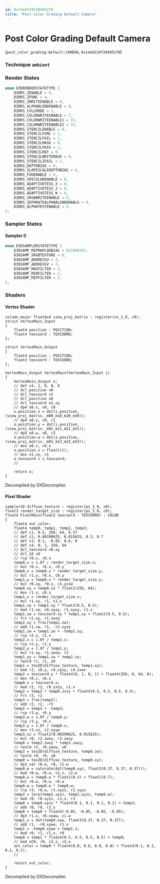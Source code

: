 ```yaml
---
id: 0x14e0219f20405270
title: "Post Color Grading Default Camera"
---
```


# Post Color Grading Default Camera
(`post_color_grading:default:CAMERA`, `0x14e0219f20405270`)

### Technique `ambient`
### Render States
```cpp
enum D3DRENDERSTATETYPE {
	D3DRS_ZENABLE = 0,
	D3DRS_ZFUNC = 4,
	D3DRS_ZWRITEENABLE = 0,
	D3DRS_ALPHABLENDENABLE = 0,
	D3DRS_CULLMODE = 1,
	D3DRS_COLORWRITEENABLE = 7,
	D3DRS_COLORWRITEENABLE1 = 15,
	D3DRS_COLORWRITEENABLE2 = 15,
	D3DRS_STENCILENABLE = 0,
	D3DRS_STENCILFUNC = 1,
	D3DRS_STENCILFAIL = 1,
	D3DRS_STENCILMASK = 0,
	D3DRS_STENCILPASS = 1,
	D3DRS_STENCILREF = 0,
	D3DRS_STENCILWRITEMASK = 0,
	D3DRS_STENCILZFAIL = 1,
	D3DRS_DEPTHBIAS = 0,
	D3DRS_SLOPESCALEDEPTHBIAS = 0,
	D3DRS_FOGENABLE = 0,
	D3DRS_SPECULARENABLE = 0,
	D3DRS_ADAPTIVETESS_X = 0,
	D3DRS_ADAPTIVETESS_Z = 0,
	D3DRS_ADAPTIVETESS_W = 0,
	D3DRS_SRGBWRITEENABLE = 0,
	D3DRS_SEPARATEALPHABLENDENABLE = 0,
	D3DRS_ALPHATESTENABLE = 0,
};
```
### Sampler States
#### Sampler 0
```cpp
enum D3DSAMPLERSTATETYPE {
	D3DSAMP_MIPMAPLODBIAS = 827606343,
	D3DSAMP_SRGBTEXTURE = 0,
	D3DSAMP_ADDRESSU = 3,
	D3DSAMP_ADDRESSV = 3,
	D3DSAMP_MAGFILTER = 2,
	D3DSAMP_MINFILTER = 2,
	D3DSAMP_MIPFILTER = 2,
};
```
### Shaders
#### Vertex Shader
```hlsl
column_major float4x4 view_proj_matrix : register(vs_3_0, c0);
struct VertexMain_Input
{
    float4 position : POSITION;
    float4 texcoord : TEXCOORD;
};

struct VertexMain_Output
{
    float4 position : POSITION;
    float2 texcoord : TEXCOORD;
};

VertexMain_Output VertexMain(VertexMain_Input i)
{
    VertexMain_Output o;
    // def c4, 1, 0, 0, 0
    // dcl_position v0
    // dcl_texcoord v1
    // dcl_position o0
    // dcl_texcoord o1.xy
    // dp4 o0.x, v0, c0
    o.position.x = dot(i.position, (view_proj_matrix._m00_m10_m20_m30));
    // dp4 o0.y, v0, c1
    o.position.y = dot(i.position, (view_proj_matrix._m01_m11_m21_m31));
    // dp4 o0.w, v0, c3
    o.position.w = dot(i.position, (view_proj_matrix._m03_m13_m23_m33));
    // mov o0.z, c4.x
    o.position.z = float1(1);
    // mov o1.xy, v1
    o.texcoord = i.texcoord;
    // 

    return o;
}
```
Decompiled by DXDecompiler.
#### Pixel Shader
```hlsl
sampler2D diffuse_texture : register(ps_3_0, s0);
float3 render_target_size : register(ps_3_0, c0);
float4 PixelMain(float2 texcoord : TEXCOORD) : COLOR
{
    float4 out_color;
    float4 temp0, temp1, temp2, temp3;
    // def c1, 0.5, 256, 64, 0.37
    // def c2, 0.00390625, 0.015625, 0.3, 0.7
    // def c3, 0.1, -0.05, 0.8, 0
    // def c4, 0, 1, 256, 64
    // dcl_texcoord v0.xy
    // dcl_2d s0
    // rcp r0.x, c0.x
    temp0.x = 1.0f / render_target_size.x;
    // mul r0.x, r0.x, c0.y
    temp0.x = temp0.x * render_target_size.y;
    // mul r1.y, r0.x, c0.y
    temp1.y = temp0.x * render_target_size.y;
    // mul r0.xy, r0.x, c1.yzzw
    temp0.xy = temp0.xx * float2(256, 64);
    // mov r1.x, c0.x
    temp1.x = render_target_size.x;
    // mul r1.xy, r1, c1.x
    temp1.xy = temp1.xy * float2(0.5, 0.5);
    // mad r1.zw, v0.xyxy, r1.xyxy, c1.x
    temp1.zw = texcoord.xy * temp1.xy + float2(0.5, 0.5);
    // frc r2.xy, r1.zwzw
    temp2.xy = frac(temp1.zw);
    // add r1.zw, r1, -r2.xyxy
    temp1.zw = temp1.zw + -temp2.xy;
    // rcp r2.x, r1.x
    temp2.x = 1.0f / temp1.x;
    // rcp r2.y, r1.y
    temp2.y = 1.0f / temp1.y;
    // mul r1.xy, r1.zwzw, r2
    temp1.xy = temp1.zw * temp2.xy;
    // texld r1, r1, s0
    temp1 = tex2D(diffuse_texture, temp1.xy);
    // mad r2, v0.y, c4.xyxy, c4.zxwx
    temp2 = texcoord.y * float4(0, 1, 0, 1) + float4(256, 0, 64, 0);
    // mov r0.z, v0.x
    temp0.z = texcoord.x;
    // mad r2, r2, r0.zxzy, c1.x
    temp2 = temp2 * temp0.zxzy + float4(0.5, 0.5, 0.5, 0.5);
    // frc r3, r2
    temp3 = frac(temp2);
    // add r2, r2, -r3
    temp2 = temp2 + -temp3;
    // rcp r3.w, r0.y
    temp3.w = 1.0f / temp0.y;
    // rcp r3.y, r0.x
    temp3.y = 1.0f / temp0.x;
    // mov r3.xz, c2.xyyw
    temp3.xz = float2(0.00390625, 0.015625);
    // mul r0, r2.zwxy, r3.zwxy
    temp0 = temp2.zwxy * temp3.zwxy;
    // texld r2, r0.zwzw, s0
    temp2 = tex2D(diffuse_texture, temp0.zw);
    // texld r0, r0, s0
    temp0 = tex2D(diffuse_texture, temp0.xy);
    // dp3_sat r0.w, r0, c1.w
    temp0.w = saturate(dot(temp0.xyz, float3(0.37, 0.37, 0.37)));
    // mad r0.w, r0.w, c2.z, c2.w
    temp0.w = temp0.w * float1(0.3) + float1(0.7);
    // mul r0.w, r0.w, r0.w
    temp0.w = temp0.w * temp0.w;
    // lrp r3, r0.w, r1.xyzz, r2.xyzz
    temp3 = lerp(temp2.xyzz, temp1.xyzz, temp0.w);
    // mad r0, r0.xyzz, c3.x, r3
    temp0 = temp0.xyzz * float4(0.1, 0.1, 0.1, 0.1) + temp3;
    // add r0, r0, c3.y
    temp0 = temp0 + float4(-0.05, -0.05, -0.05, -0.05);
    // dp3 r1.x, r0.xyww, c1.w
    temp1.x = dot(temp0.xyw, float3(0.37, 0.37, 0.37));
    // add r1, -r0.xyww, r1.x
    temp1 = -temp0.xyww + temp1.x;
    // mad r0, r1, c1.x, r0
    temp0 = temp1 * float4(0.5, 0.5, 0.5, 0.5) + temp0;
    // mad oC0, r0, c3.z, c3.x
    out_color = temp0 * float4(0.8, 0.8, 0.8, 0.8) + float4(0.1, 0.1, 0.1, 0.1);
    // 

    return out_color;
}
```
Decompiled by DXDecompiler.
